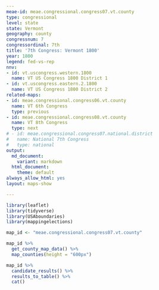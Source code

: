 ```yaml
---
meae-id: meae.congressional.congress07.vt.county
type: congressional
level: state
state: Vermont
geography: county
congressnum: 7
congressordinal: 7th
title: '7th Congress: Vermont 1800'
year: 1800
legend: fed-vs-rep
nnv:
- id: vt.uscongress.western.1800
  name: VT US Congress 1800 District 1
- id: vt.uscongress.eastern.2.1800
  name: VT US Congress 1800 District 2
related-maps:
- id: meae.congressional.congress06.vt.county
  name: VT 6th Congress
  type: previous
- id: meae.congressional.congress08.vt.county
  name: VT 8th Congress
  type: next
# - id: meae.congressional.congress07.national.district
#   name: National 7th Congress
#   type: national
output:
  md_document:
    variant: markdown
  html_document:
    theme: default
always_allow_html: yes
layout: maps-show

---
```


```r
library(leaflet)
library(tidyverse)
library(USAboundaries)
library(mappingelections)

map_id <- "meae.congressional.congress07.vt.county"
```

<div class="map">

```r
map_id %>%
  get_county_map_data() %>%
  map_counties(height = "600px")
```

</div>

<div class="results-table">

```r
map_id %>%
  candidate_results() %>%
  results_to_table() %>%
  cat()
```

</div>
